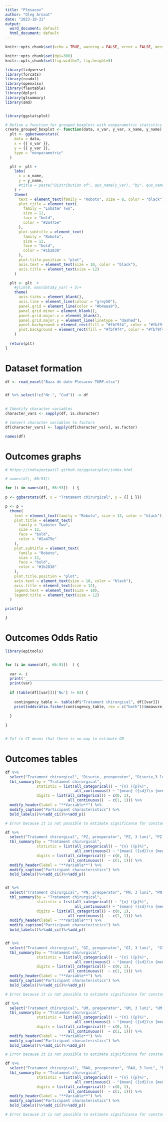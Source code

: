 ```yaml
---
title: "Plesacov"
author: "Oleg Arnaut"
date: "2023-10-31"
output:
  word_document: default
  html_document: default
---
```


```r

knitr::opts_chunk$set(echo = TRUE, warning = FALSE, error = FALSE, message = TRUE)

knitr::opts_chunk$set(dpi=300) 
knitr::opts_chunk$set(fig.width=7, fig.height=5) 

library(tidyverse)
library(forcats)
library(readxl)
library(openxlsx)
library(flextable)
library(dplyr)
library(gtsummary)
library(smd)


library(ggstatsplot)

# Define a function for grouped boxplots with nonparametric statistics
create_grouped_boxplot <- function(data, x_var, y_var, x_name, y_name) {
  plt <- ggbetweenstats(
    data = data,
    x = {{ x_var }},
    y = {{ y_var }},
    type = "nonparametric"
  )

  plt <- plt + 
    labs(
      x = x_name,
      y = y_name,
      #title = paste("Distribution of", quo_name(y_var), "by", quo_name(x_var))
    ) + 
    theme(
      text = element_text(family = "Roboto", size = 8, color = "black"),
      plot.title = element_text(
        family = "Lobster Two", 
        size = 12,
        face = "bold",
        color = "#2a475e"
      ),
      plot.subtitle = element_text(
        family = "Roboto", 
        size = 12, 
        face = "bold",
        color = "#1b2838"
      ),
      plot.title.position = "plot",
      axis.text = element_text(size = 10, color = "black"),
      axis.title = element_text(size = 12)
    )

  plt <- plt  +
    #ylim(0, max(data$y_var) + 5)+
    theme(
      axis.ticks = element_blank(),
      axis.line = element_line(colour = "grey50"),
      panel.grid = element_line(color = "#b4aea9"),
      panel.grid.minor = element_blank(),
      panel.grid.major.x = element_blank(),
      panel.grid.major.y = element_line(linetype = "dashed"),
      panel.background = element_rect(fill = "#fbf9f4", color = "#fbf9f4"),
      plot.background = element_rect(fill = "#fbf9f4", color = "#fbf9f4")
    )
  
  return(plt)
}

```



# Dataset formation

```r


df <- read_excel("Baza de date Plesacov TURP.xlsx")


df %>% select(!c("Nr.", "Cod")) -> df 
  

# Identify character variables
character_vars <- sapply(df, is.character)

# Convert character variables to factors
df[character_vars] <- lapply(df[character_vars], as.factor)

names(df)

```


# Outcomes graphs


```r
# https://indrajeetpatil.github.io/ggstatsplot/index.html

# names(df[, 66:93])      

for (i in names(df[, 66:93])  ) {
  
p <- ggbarstats(df, x = "Tratament chirurgical", y = {{ i }})

p <- p +
  theme(
    text = element_text(family = "Roboto", size = 14, color = "black"),
    plot.title = element_text(
      family = "Lobster Two",
      size = 12,
      face = "bold",
      color = "#2a475e"
    ),
    plot.subtitle = element_text(
      family = "Roboto",
      size = 12,
      face = "bold",
      color = "#1b2838"
    ),
    plot.title.position = "plot",
    axis.text = element_text(size = 10, color = "black"),
    axis.title = element_text(size = 12),
    legend.text = element_text(size = 10),
    legend.title = element_text(size = 12)
  )

print(p)

}


```


# Outcomes Odds Ratio

```r


library(epitools)


for (i in names(df[, 66:93])  ) {
  
  var <- i
  print('______________________________________________________________')
  print(var)
  
  if (table(df[[var]])['Nu'] != 84) {
    
    contingency_table <- table(df$"Tratament chirurgical", df[[var]])
    print(oddsratio.fisher(contingency_table, rev = c("both"))$measure)
    
  }
  
}


# Inf in CI means that there is no way to estimate OR

```


# Outcomes tables

```r

df %>% 
  select("Tratament chirurgical", "Disurie, preoperator", "Disurie,3 luni", "Disurie, 6 luni", "Disurie, 12 luni")  %>%
  tbl_summary(by = "Tratament chirurgical",
              statistic = list(all_categorical() ~ "{n} ({p}%)",
                               all_continuous() ~ "{mean} ({sd})\n {median} ({IQR})\n {min} {max} "),
              digits = list(all_categorical() ~ c(0, 1),
                            all_continuous()  ~ c(1, 1))) %>%
  modify_header(label = "**Variable**") %>%
  modify_caption("Participant characteristics") %>%
  bold_labels()%>%add_ci()%>%add_p()

# Error because it is not possible to estimate significance for constant variables

```


```r

df %>% 
  select("Tratament chirurgical", "PZ, preoperator", "PZ, 3 luni", "PZ, 6 luni", "PZ, 12 luni")  %>%
  tbl_summary(by = "Tratament chirurgical",
              statistic = list(all_categorical() ~ "{n} ({p}%)",
                               all_continuous() ~ "{mean} ({sd})\n {median} ({IQR})\n {min} {max} "),
              digits = list(all_categorical() ~ c(0, 1),
                            all_continuous()  ~ c(1, 1))) %>%
  modify_header(label = "**Variable**") %>%
  modify_caption("Participant characteristics") %>%
  bold_labels()%>%add_ci()%>%add_p()



```



```r

df %>% 
  select("Tratament chirurgical", "PN, preoperator", "PN, 3 luni", "PN, 6 luni", "PN, 12 luni")  %>%
  tbl_summary(by = "Tratament chirurgical",
              statistic = list(all_categorical() ~ "{n} ({p}%)",
                               all_continuous() ~ "{mean} ({sd})\n {median} ({IQR})\n {min} {max} "),
              digits = list(all_categorical() ~ c(0, 1),
                            all_continuous()  ~ c(1, 1))) %>%
  modify_header(label = "**Variable**") %>%
  modify_caption("Participant characteristics") %>%
  bold_labels()%>%add_ci()%>%add_p()



```


```r

df %>% 
  select("Tratament chirurgical", "GI, preoperator", "GI, 3 luni",  "GI, 6 luni", "GI, 12 luni" )  %>%
  tbl_summary(by = "Tratament chirurgical",
              statistic = list(all_categorical() ~ "{n} ({p}%)",
                               all_continuous() ~ "{mean} ({sd})\n {median} ({IQR})\n {min} {max} "),
              digits = list(all_categorical() ~ c(0, 1),
                            all_continuous()  ~ c(1, 1))) %>%
  modify_header(label = "**Variable**") %>%
  modify_caption("Participant characteristics") %>%
  bold_labels()%>%add_ci()%>%add_p()

# Error because it is not possible to estimate significance for constant variables

```
                              

```r

df %>% 
  select("Tratament chirurgical", "UM, preoperator", "UM, 3 luni", "UM, 6 luni", "UM, 12 luni")  %>%
  tbl_summary(by = "Tratament chirurgical",
              statistic = list(all_categorical() ~ "{n} ({p}%)",
                               all_continuous() ~ "{mean} ({sd})\n {median} ({IQR})\n {min} {max} "),
              digits = list(all_categorical() ~ c(0, 1),
                            all_continuous()  ~ c(1, 1))) %>%
  modify_header(label = "**Variable**") %>%
  modify_caption("Participant characteristics") %>%
  bold_labels()%>%add_ci()%>%add_p()

# Error because it is not possible to estimate significance for constant variables

```
                               
                            
                              
```r

df %>% 
  select("Tratament chirurgical", "RAU, preoperator", "RAU, 3 luni", "RAU, 6 luni", "RAU, 12 luni" )  %>%
  tbl_summary(by = "Tratament chirurgical",
              statistic = list(all_categorical() ~ "{n} ({p}%)",
                               all_continuous() ~ "{mean} ({sd})\n {median} ({IQR})\n {min} {max} "),
              digits = list(all_categorical() ~ c(0, 1),
                            all_continuous()  ~ c(1, 1))) %>%
  modify_header(label = "**Variable**") %>%
  modify_caption("Participant characteristics") %>%
  bold_labels()%>%add_ci()%>%add_p()

# Error because it is not possible to estimate significance for constant variables

```

                              



   



